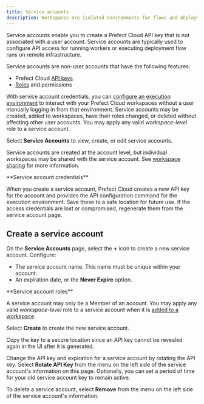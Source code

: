 ```yaml
---
title: Service accounts
description: Workspaces are isolated environments for flows and deployments within Prefect Cloud.
---
```


Service accounts enable you to create a Prefect Cloud API key that is not associated with a user account.
Service accounts are typically used to configure API access for running workers or executing deployment flow runs on remote infrastructure.

Service accounts are non-user accounts that have the following features:

- Prefect Cloud [API keys](/3.0rc/manage/cloud/manage-users/api-keys/)
- [Roles](/3.0rc/manage/cloud/manage-users/manage-roles/) and permissions

With service account credentials, you can 
[configure an execution environment](/3.0rc/manage/cloud/connect-to-cloud/#configure-a-local-execution-environment) 
to interact with your Prefect Cloud workspaces without a user manually logging in from that environment.
Service accounts may be created, added to workspaces, have their roles changed, or deleted without affecting other user accounts. 
You may apply any valid _workspace-level_ role to a service account.

Select **Service Accounts** to view, create, or edit service accounts.

Service accounts are created at the account level, but individual workspaces may be shared with the service account.
See [workspace sharing](/3.0rc/manage/cloud/workspaces/#workspace-sharing) for more information.

<Tip>
**Service account credentials**

When you create a service account, Prefect Cloud creates a new API key for the account and provides the 
API configuration command for the execution environment.
Save these to a safe location for future use.
If the access credentials are lost or compromised, regenerate them from the service account page.
</Tip>

## Create a service account

On the **Service Accounts** page, select the **+** icon to create a new service account. Configure:

- The service account name. This name must be unique within your account.
- An expiration date, or the **Never Expire** option.

<Note>
**Service account roles**

A service account may only be a Member of an account.
You may apply any valid _workspace-level_ role to a service account when it is 
[added to a workspace](/3.0rc/manage/cloud/workspaces/#workspace-sharing).
</Note>

Select **Create** to create the new service account.

<Warning>
Copy the key to a secure location since an API key cannot be revealed again in the UI after it is generated.
</Warning>

Change the API key and expiration for a service account by rotating the API key.
Select **Rotate API Key** from the menu on the left side of the service account's information on this page. 
Optionally, you can set a period of time for your old service account key to remain active.

To delete a service account, select **Remove** from the menu on the left side of the service account's information.
